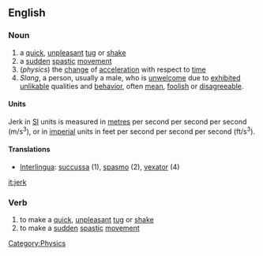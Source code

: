 ==English==
===Noun===
# a [[quick]], [[unpleasant]] [[tug]] or [[shake]]
# a [[sudden]] [[spastic]] [[movement]]
#(''physics'') the [[change]] of [[acceleration]] with respect to [[time]]
# ''Slang'', a person, usually a male, who is [[unwelcome]] due to [[exhibited]] [[unlikable]] qualities and [[behavior]], often [[mean]], [[foolish]] or [[disagreeable]].

====Units====
Jerk in [[SI]] units is measured in [[metre]]s per second per second per second (m/s<sup>3</sup>), or in [[imperial]] units in feet per second per second per second (ft/s<sup>3</sup>).

====Translations====
*[[Interlingua]]: [[succussa]] (1), [[spasmo]] (2), [[vexator]] (4)

[[Category:Physics]]

[[it:jerk]]

===Verb===

# to make a [[quick]], [[unpleasant]] [[tug]] or [[shake]]
# to make a [[sudden]] [[spastic]] [[movement]]